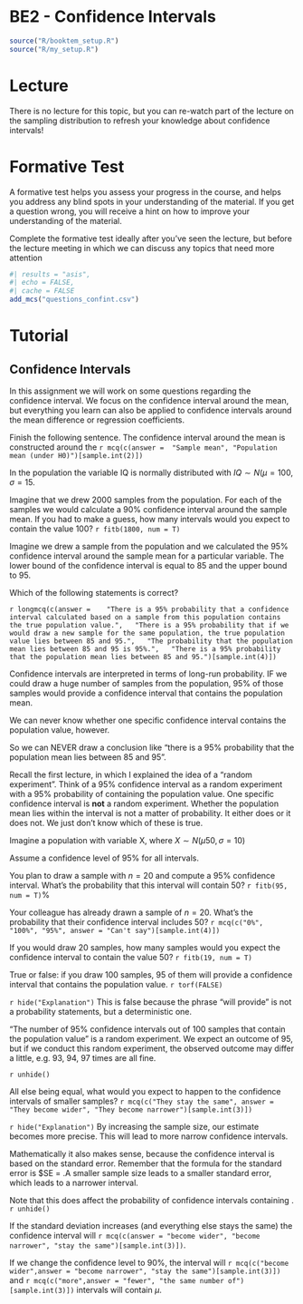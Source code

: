 # BE2 - Confidence Intervals {#sec-confint}

```r
source("R/booktem_setup.R")
source("R/my_setup.R")
```


# Lecture

There is no lecture for this topic, but you can re-watch part of the lecture on the sampling distribution to refresh your knowledge about confidence intervals!

# Formative Test

A formative test helps you assess your progress in the course, and helps you address any blind spots in your understanding of the material. If you get a question wrong, you will receive a hint on how to improve your understanding of the material.

Complete the formative test ideally after you’ve seen the lecture, but before the lecture meeting in which we can discuss any topics that need more attention

```r
#| results = "asis",
#| echo = FALSE,
#| cache = FALSE
add_mcs("questions_confint.csv")
```


# Tutorial

## Confidence Intervals

In this assignment we will work on some questions regarding the confidence interval. We focus on the confidence interval around the mean, but everything you learn can also be applied to confidence intervals around the mean difference or regression coefficients.

Finish the following sentence. The confidence interval around the mean is constructed around the `r mcq(c(answer =  "Sample mean", "Population mean (under H0)")[sample.int(2)])`


In the population the variable IQ is normally distributed with $IQ \sim N(\mu=100, \sigma=15$.

Imagine that we drew 2000 samples from the population. For each of the samples we would calculate a 90% confidence interval around the sample mean. If you had to make a guess, how many intervals would you expect to contain the value 100? `r fitb(1800, num = T)`


Imagine we drew a sample from the population and we calculated the 95% confidence interval around the sample mean for a particular variable. The lower bound of the confidence interval is equal to 85 and the upper bound to 95.

Which of the following statements is correct?

`r longmcq(c(answer = 
  "There is a 95% probability that a confidence interval calculated based on a sample from this population contains the true population value.",
  "There is a 95% probability that if we would draw a new sample for the same population, the true population value lies between 85 and 95.",
  "The probability that the population mean lies between 85 and 95 is 95%.",
  "There is a 95% probability that the population mean lies between 85 and 95.")[sample.int(4)])`
 

Confidence intervals are interpreted in terms of long-run probability. IF we could draw a huge number of samples from the population, 95% of those samples would provide a confidence interval that contains the population mean. 


We can never know whether one specific confidence interval contains the population value, however.

So we can NEVER draw a conclusion like "there is a 95% probability that the population mean lies between 85 and 95".

Recall the first lecture, in which I explained the idea of a "random experiment". Think of a 95% confidence interval as a random experiment with a 95% probability of containing the population value. One specific confidence interval is **not** a random experiment.
Whether the population mean lies within the interval is not a matter of probability. It either does or it does not. We just don’t know which of these is true. 

Imagine a population with variable X, where $X \sim N(\mu 50, \sigma = 10)$

Assume a confidence level of 95% for all intervals.

You plan to draw a sample with $n=20$ and compute a 95% confidence interval.
What's the probability that this interval will contain 50? `r fitb(95, num = T)`%

Your colleague has already drawn a sample of $n=20$. What's the probability that their confidence interval includes 50? `r mcq(c("0%", "100%", "95%", answer = "Can't say")[sample.int(4)])`

If you would draw 20 samples, how many samples would you expect the confidence interval to contain the value 50? `r fitb(19, num = T)`

True or false: if you draw 100 samples, 95 of them will provide a confidence interval that contains the population value. `r torf(FALSE)`

`r hide("Explanation")`
This is false because the phrase "will provide" is not a probability statements, but a deterministic one.

"The number of 95% confidence intervals out of 100 samples that contain the population value" is a random experiment. We expect an outcome of 95, but if we conduct this random experiment, the observed outcome may differ a little, e.g. 93, 94, 97 times are all fine.

`r unhide()`

 
All else being equal, what would you expect to happen to the confidence intervals of smaller samples? `r mcq(c("They stay the same", answer = "They become wider", "They become narrower")[sample.int(3)])`



`r hide("Explanation")`
By increasing the sample size, our estimate becomes more precise. This will lead to more narrow confidence intervals.

Mathematically it also makes sense, because the confidence interval is based on the standard error. Remember that the formula for the standard error is $SE = \frac{\sigma}{n}.A smaller sample size leads to a smaller standard error, which leads to a narrower interval.

Note that this does affect the probability of confidence intervals containing \mu.
`r unhide()`

If the standard deviation increases (and everything else stays the same) the confidence interval will `r mcq(c(answer = "become wider", "become narrower", "stay the same")[sample.int(3)])`.
 
If we change the confidence level to 90%, the interval will `r mcq(c("become wider",answer = "become narrower", "stay the same")[sample.int(3)])` and `r mcq(c("more",answer = "fewer", "the same number of")[sample.int(3)])` intervals will contain $\mu$.
